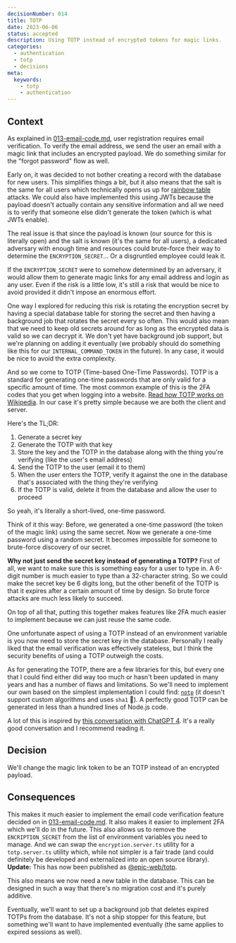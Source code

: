 ```yaml
---   
decisionNumber: 014
title: TOTP
date: 2023-06-06
status: accepted
description: Using TOTP instead of encrypted tokens for magic links.
categories:
  - authentication
  - totp
  - decisions
meta:
  keywords:
    - totp
    - authentication
---
```


## Context

As explained in [013-email-code.md](./013-email-code.md), user registration
requires email verification. To verify the email address, we send the user an
email with a magic link that includes an encrypted payload. We do something
similar for the "forgot password" flow as well.

Early on, it was decided to not bother creating a record with the database for
new users. This simplifies things a bit, but it also means that the salt is the
same for all users which technically opens us up for
[rainbow table](https://en.wikipedia.org/wiki/Rainbow_table) attacks. We could
also have implemented this using JWTs because the payload doesn't actually
contain any sensitive information and all we need is to verify that someone else
didn't generate the token (which is what JWTs enable).

The real issue is that since the payload is known (our source for this is
literally open) and the salt is known (it's the same for all users), a dedicated
adversary with enough time and resources could brute-force their way to
determine the `ENCRYPTION_SECRET`... Or a disgruntled employee could leak it.

If the `ENCRYPTION_SECRET` were to somehow determined by an adversary, it would
allow them to generate magic links for any email address and login as any user.
Even if the risk is a little low, it's still a risk that would be nice to avoid
provided it didn't impose an enormous effort.

One way I explored for reducing this risk is rotating the encryption secret by
having a special database table for storing the secret and then having a
background job that rotates the secret every so often. This would also mean that
we need to keep old secrets around for as long as the encrypted data is valid so
we can decrypt it. We don't yet have background job support, but we're planning
on adding it eventually (we probably should do something like this for our
`INTERNAL_COMMAND_TOKEN` in the future). In any case, it would be nice to avoid
the extra complexity.

And so we come to TOTP (Time-based One-Time Passwords). TOTP is a standard for
generating one-time passwords that are only valid for a specific amount of time.
The most common example of this is the 2FA codes that you get when logging into
a website.
[Read how TOTP works on Wikipedia](https://en.wikipedia.org/wiki/Time-based_one-time_password).
In our case it's pretty simple because we are both the client and server.

Here's the TL;DR:

1. Generate a secret key
2. Generate the TOTP with that key
3. Store the key and the TOTP in the database along with the thing you're
   verifying (like the user's email address)
4. Send the TOTP to the user (email it to them)
5. When the user enters the TOTP, verify it against the one in the database
   that's associated with the thing they're verifying
6. If the TOTP is valid, delete it from the database and allow the user to
   proceed

So yeah, it's literally a short-lived, one-time password.

Think of it this way: Before, we generated a one-time password (the token of the
magic link) using the same secret. Now we generate a one-time password using a
random secret. It becomes impossible for someone to brute-force discovery of our
secret.

**Why not just send the secret key instead of generating a TOTP?** First of all,
we want to make sure this is something easy for a user to type in. A 6-digit
number is much easier to type than a 32-character string. So we could make the
secret key be 6 digits long, but the other benefit of the TOTP is that it
expires after a certain amount of time by design. So brute force attacks are
much less likely to succeed.

On top of all that, putting this together makes features like 2FA much easier to
implement because we can just reuse the same code.

One unfortunate aspect of using a TOTP instead of an environment variable is you
now need to store the secret key in the database. Personally I really liked that
the email verification was effectively stateless, but I think the security
benefits of using a TOTP outweigh the costs.

As for generating the TOTP, there are a few libraries for this, but every one
that I could find either did way too much or hasn't been updated in many years
and has a number of flaws and limitations. So we'll need to implement our own
based on the simplest implementation I could find: [`notp`](https://npm.im/notp)
(it doesn't support custom algorithms and uses `sha1` 😬). A perfectly good TOTP
can be generated in less than a hundred lines of Node.js code.

A lot of this is inspired by
[this conversation with ChatGPT 4](https://chat.openai.com/share/a1bbd00d-c9d7-4846-a9af-12c6a475cd20).
It's a really good conversation and I recommend reading it.

## Decision

We'll change the magic link token to be an TOTP instead of an encrypted payload.

## Consequences

This makes it much easier to implement the email code verification feature
decided on in [013-email-code.md](./013-email-code.md). It also makes it easier
to implement 2FA which we'll do in the future. This also allows us to remove the
`ENCRIPTION_SECRET` from the list of environment variables you need to manage.
And we can swap the `encryption.server.ts` utility for a `totp.server.ts`
utility which, while not simpler is a fair trade (and could definitely be
developed and externalized into an open source library). **Update:** This has
now been published as [@epic-web/totp](https://npm.im/@epic-web/totp).

This also means we now need a new table in the database. This can be designed in
such a way that there's no migration cost and it's purely additive.

Eventually, we'll want to set up a background job that deletes expired TOTPs
from the database. It's not a ship stopper for this feature, but something we'll
want to have implemented eventually (the same applies to expired sessions as
well).

